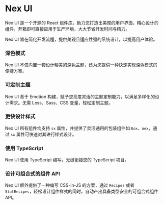 # Nex UI

Nex UI 是一个开源的 React 组件库，助力您打造出美观的用户界面。精心设计的组件，开箱即可直接应用于生产环境，大大节省开发时间与精力。

Nex UI 旨在简化开发流程，提供美观且适应性强的系统设计，以提高用户体验。

### 深色模式

Nex UI 不仅内置一套设计精美的深色主题，还为您提供一种快速实现深色模式的便捷方案。

### 可定制主题

Nex UI 基于 Emotion 构建，赋予您高度灵活的主题定制能力，以满足多样化的设计需求。无需 Less、Sass、CSS 变量，轻松定制主题。

### 更快设计样式

Nex UI 所有组件均支持 `sx` 属性，并提供了灵活通用的包装组件如 `Box`、`nex`，通过 `sx` 属性可快速对其进行样式设计。

### 使用 TypeScript

Nex UI 使用 TypeScript 编写，无缝衔接您的 TypeScript 项目。

### 设计可组合式的组件 API

Nex UI 额外提供了一种编写 CSS-in-JS 的方案，通过 `Recipes` 或者 `SlotRecipes`，轻松设计组件样式的同时，自动产出具备类型安全的可组合式组件 API。
